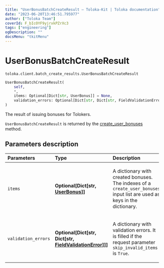 ```yaml
---
title: "UserBonusBatchCreateResult — Toloka-Kit | Toloka documentation"
date: "2023-06-20T13:46:51.795977"
author: ["Toloka Team"]
coverId: F_bIcOYF9yjrxkPZrXc3
tags: ["engineering"]
ogDescription: ""
docsMenu: "tkitMenu"
---
```


# UserBonusBatchCreateResult

`toloka.client.batch_create_results.UserBonusBatchCreateResult`

```python
UserBonusBatchCreateResult(
    self,
    *,
    items: Optional[Dict[str, UserBonus]] = None,
    validation_errors: Optional[Dict[str, Dict[str, FieldValidationError]]] = None
)
```

The result of issuing bonuses for Tolokers.

`UserBonusBatchCreateResult` is returned by the [create_user_bonuses](/docs/toloka-kit/reference/toloka.client.TolokaClient.create_user_bonuses) method.

## Parameters description

| Parameters | Type | Description |
| :----------| :----| :-----------|
`items`|**Optional\[Dict\[str, [UserBonus](/docs/toloka-kit/reference/toloka.client.user_bonus.UserBonus)\]\]**|<p>A dictionary with created bonuses. The indexes of a `create_user_bonuses` input list are used as keys in the dictionary.</p>
`validation_errors`|**Optional\[Dict\[str, Dict\[str, [FieldValidationError](/docs/toloka-kit/reference/toloka.client.batch_create_results.FieldValidationError)\]\]\]**|<p>A dictionary with validation errors. It is filled if the request parameter `skip_invalid_items` is `True`.</p>